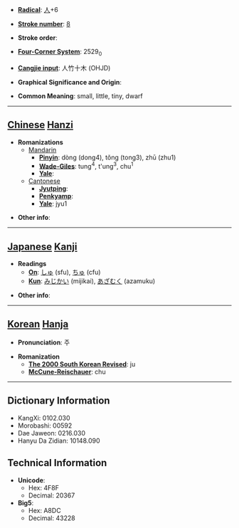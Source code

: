 * '''[[Wiktionary:Chinese radical index| Radical]]''': [[Wiktionary:Chinese radical index 人|人]]+6

* '''[[Wiktionary:Chinese total strokes index|Stroke number]]''': [[Wiktionary:Chinese total strokes index 8|8]]

* '''Stroke order''': 

* '''[[Wiktionary:Chinese four corner index|Four-Corner System]]''': 2529<sub>0</sub>

* '''[[Wiktionary:Chinese Cangjie index|Cangjie input]]''': 人竹十木 (OHJD)

* '''Graphical Significance and Origin''': 

* '''Common Meaning''': small, little, tiny, dwarf

----

== [[Chinese]] [[Hanzi]] ==

* '''Romanizations'''
** [[Mandarin]]
*** '''[[Pinyin]]''': dòng (dong4), tǒng (tong3), zhū (zhu1)
*** '''[[Wade-Giles]]''': tung<sup>4</sup>, t'ung<sup>3</sup>, chu<sup>1</sup>
*** '''[[Yale]]''': 
**[[Cantonese]]
***'''[[Jyutping]]''':
***'''[[Penkyamp]]''': 
***'''[[Yale]]''': jyu1

* '''Other info''': 

----

== [[Japanese]] [[Kanji]] ==

* '''Readings'''
** '''[[On]]''': [[しゅ]] (sfu), [[ちゅ]] (cfu)
** '''[[Kun]]''': [[みじかい]] (mijikai), [[あざむく]] (azamuku)

* '''Other info''':  

----

== [[Korean]] [[Hanja]] ==

* '''Pronunciation''': 주

* '''Romanization'''
** '''[[The 2000 South Korean Revised Romanization|The 2000 South Korean Revised]]''': ju
** '''[[McCune-Reischauer]]''': chu

----

== Dictionary Information ==

* KangXi: 0102.030
* Morobashi: 00592
* Dae Jaweon: 0216.030
* Hanyu Da Zidian: 10148.090

== Technical Information ==

* '''Unicode''':
** Hex: 4F8F
** Decimal: 20367
* '''Big5''':
** Hex: A8DC
** Decimal: 43228